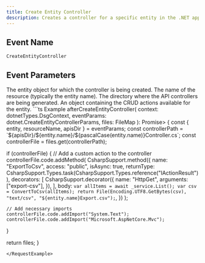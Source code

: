 ```yaml
---
title: Create Entity Controller
description: Creates a controller for a specific entity in the .NET application.
---
```


## Event Name

`CreateEntityController`

## Event Parameters

<ResponseField name="entity" type="Entity">
  The entity object for which the controller is being created.
</ResponseField>

<ResponseField name="resourceName" type="string">
  The name of the resource (typically the entity name).
</ResponseField>

<ResponseField name="apisDir" type="string">
  The directory where the API controllers are being generated.
</ResponseField>

<ResponseField name="entityActions" type="object">
  An object containing the CRUD actions available for the entity.
</ResponseField>

<RequestExample>
```ts Example
afterCreateEntityController(
  context: dotnetTypes.DsgContext,
  eventParams: dotnet.CreateEntityControllerParams,
  files: FileMap<Class>
): Promise<FileMap<Class>> {
  const { entity, resourceName, apisDir } = eventParams;
  const controllerPath = `${apisDir}/${entity.name}/${pascalCase(entity.name)}Controller.cs`;
  const controllerFile = files.get(controllerPath);

  if (controllerFile) {
    // Add a custom action to the controller
    controllerFile.code.addMethod(
      CsharpSupport.method({
        name: "ExportToCsv",
        access: "public",
        isAsync: true,
        returnType: CsharpSupport.Types.task(CsharpSupport.Types.reference("IActionResult")),
        decorators: [
          CsharpSupport.decorator({
            name: "HttpGet",
            arguments: ["export-csv"],
          }),
        ],
        body: `
          var allItems = await _service.List();
          var csv = ConvertToCsv(allItems);
          return File(Encoding.UTF8.GetBytes(csv), "text/csv", "${entity.name}Export.csv");
        `,
      })
    );

    // Add necessary imports
    controllerFile.code.addImport("System.Text");
    controllerFile.code.addImport("Microsoft.AspNetCore.Mvc");
  }

  return files;
}
```
</RequestExample>